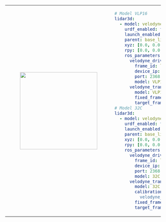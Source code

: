 <table>
<tr>
<td>
<center>
<figure>
    <img src={require("./img/velodyne_lidar.png").default} width="250" />
</figure>
</center>
</td>
<td>
<div style={{overflow:"auto", width:"350"}}>

```yaml
# Model VLP16
lidar3d:
  - model: velodyne_lidar
    urdf_enabled: true
    launch_enabled: true
    parent: base_link
    xyz: [0.0, 0.0, 0.0]
    rpy: [0.0, 0.0, 0.0]
    ros_parameters:
      velodyne_driver_node:
        frame_id: lidar3d_0_laser
        device_ip: 192.168.131.25
        port: 2368
        model: VLP16
      velodyne_transform_node:
        model: VLP16
        fixed_frame: lidar3d_0_laser
        target_frame: lidar3d_0_laser
# Model 32C
lidar3d:
  - model: velodyne_lidar
    urdf_enabled: true
    launch_enabled: true
    parent: base_link
    xyz: [0.0, 0.0, 0.0]
    rpy: [0.0, 0.0, 0.0]
    ros_parameters:
      velodyne_driver_node:
        frame_id: lidar3d_0_laser
        device_ip: 192.168.131.25
        port: 2368
        model: 32C
      velodyne_transform_node:
        model: 32C
        calibration: "/opt/ros/humble/share/\
          velodyne_pointcloud/params/VeloView-VLP-32C.yaml"
        fixed_frame: lidar3d_0_laser
        target_frame: lidar3d_0_laser
```

</div>
</td>
</tr>
</table>
